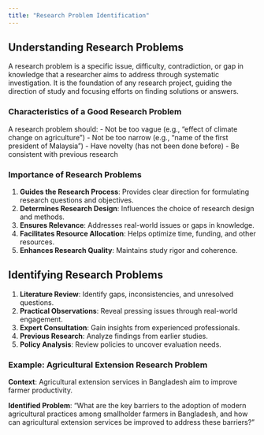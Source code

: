 ```yaml
---
title: "Research Problem Identification"
---
```


## Understanding Research Problems

A research problem is a specific issue, difficulty, contradiction, or gap in knowledge that a researcher aims to address through systematic investigation. It is the foundation of any research project, guiding the direction of study and focusing efforts on finding solutions or answers.

### Characteristics of a Good Research Problem

A research problem should:
- Not be too vague (e.g., "effect of climate change on agriculture")
- Not be too narrow (e.g., "name of the first president of Malaysia")
- Have novelty (has not been done before)
- Be consistent with previous research

### Importance of Research Problems

1. **Guides the Research Process**: Provides clear direction for formulating research questions and objectives.
2. **Determines Research Design**: Influences the choice of research design and methods.
3. **Ensures Relevance**: Addresses real-world issues or gaps in knowledge.
4. **Facilitates Resource Allocation**: Helps optimize time, funding, and other resources.
5. **Enhances Research Quality**: Maintains study rigor and coherence.

## Identifying Research Problems

1. **Literature Review**: Identify gaps, inconsistencies, and unresolved questions.
2. **Practical Observations**: Reveal pressing issues through real-world engagement.
3. **Expert Consultation**: Gain insights from experienced professionals.
4. **Previous Research**: Analyze findings from earlier studies.
5. **Policy Analysis**: Review policies to uncover evaluation needs.

### Example: Agricultural Extension Research Problem

**Context**: Agricultural extension services in Bangladesh aim to improve farmer productivity.

**Identified Problem**: "What are the key barriers to the adoption of modern agricultural practices among smallholder farmers in Bangladesh, and how can agricultural extension services be improved to address these barriers?"
